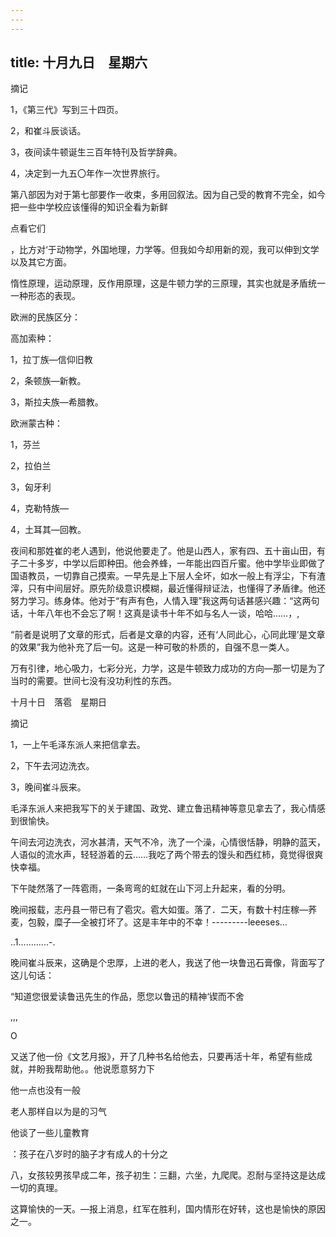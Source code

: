 ```yaml
---
---
---
```

title: 十月九日　星期六
---




摘记

1，《第三代》写到三十四页。

2，和崔斗辰谈话。

3，夜间读牛顿诞生三百年特刊及哲学辞典。

4，决定到一九五〇年作一次世界旅行。

第八部因为对于第七部要作一收束，多用回叙法。因为自己受的教育不完全，如今把一些中学校应该懂得的知识全看为新鲜

点看它们

，比方对‘于动物学，外国地理，力学等。但我如今却用新的观，我可以伸到文学以及其它方面。

惰性原理，运动原理，反作用原理，这是牛顿力学的三原理，其实也就是矛盾统一一种形态的表现。

欧洲的民族区分：

高加索种：

1，拉丁族―信仰旧教

2，条顿族―新教。

3，斯拉夫族―希腊教。

欧洲蒙古种：

1，芬兰

2，拉伯兰

3，匈牙利

4，克勒特族―

4，土耳其―回教。

夜间和那姓崔的老人遇到，他说他要走了。他是山西人，家有四、五十亩山田，有子二十多岁，中学以后即种田。他会养蜂，一年能出四百斤蜜。他中学毕业即做了国语教员，一切靠自己摸索。一早先是上下层人全坏，如水一般上有浮尘，下有渣滓，只有中间层好。原先阶级意识模糊，最近懂得辩证法，也懂得了矛盾律。他还努力学习。练身体。他对于“有声有色，人情入理”我这两句话甚感兴趣：“这两句话，十年八年也不会忘了啊！这真是读书十年不如与名人一谈，哈哈……，,

“前者是说明了文章的形式，后者是文章的内容，还有‘人同此心，心同此理’是文章的效果”我为他补充了后一句。这是一种可敬的朴质的，自强不息一类人。

万有引律，地心吸力，七彩分光，力学，这是牛顿致力成功的方向―那一切是为了当时的需要。世间七没有没功利性的东西。





十月十日　落雹　星期日


摘记

1，一上午毛泽东派人来把信拿去。

2，下午去河边洗衣。

3，晚间崔斗辰来。



毛泽东派人来把我写下的关于建国、政党、建立鲁迅精神等意见拿去了，我心情感到很愉快。

午间去河边洗衣，河水甚清，天气不冷，洗了一个澡，心情很恬静，明静的蓝天，人语似的流水声，轻轻游着的云……我吃了两个带去的馒头和西红柿，竟觉得很爽快幸福。

下午陡然落了一阵雹雨，一条弯弯的虹就在山下河上升起来，看的分明。

晚间报载，志丹县一带已有了雹灾。雹大如蛋。落了．二天，有数十村庄稼―荞麦，包毅，糜子―全被打坏了。这是丰年中的不幸！---------leeeses...

..1............-.

晚间崔斗辰来，这确是个忠厚，上进的老人，我送了他一块鲁迅石膏像，背面写了这儿句话：

“知道您很爱读鲁迅先生的作品，愿您以鲁迅的精神‘锲而不舍

,,,

O

又送了他一份《文艺月报》，开了几种书名给他去，只要再活十年，希望有些成就，并盼我帮助他。。他说愿意努力下

他一点也没有一般

老人那样自以为是的习气

他谈了一些儿童教育

：孩子在八岁时的脑子才有成人的十分之

八，女孩较男孩早成二年，孩子初生：三翻，六坐，九爬爬。忍耐与坚持这是达成一切的真理。

这算愉快的一天。―报上消息，红军在胜利，国内情形在好转，这也是愉快的原因之一。